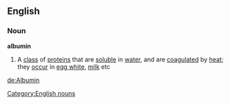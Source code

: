 ==English==
===Noun===
'''albumin'''
#A [[class]] of [[protein]]s that are [[soluble]] in [[water]], and are [[coagulate]]d by [[heat]]; they [[occur]] in [[egg white]], [[milk]] etc
[[Category:English nouns]]

[[de:Albumin]]